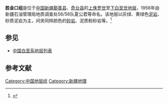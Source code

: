 {{Infobox rockunit
| name           = 胜金口组
| period         = 下白垩世
| age            = 
| image          = 
| imagesize      = 
| caption        = 
| type           = [[组_(地质学)|组]]
| prilithology   = 灰绿、黄绿色[[泥岩|泥岩]]、砂质泥岩
| otherlithology = 同样颜色的[[砂岩|砂岩]]、泥质粉砂岩等
| namedfor       = 
| namedby        = 新疆石油管理局地质调查处56/56队夏公君等
| region         = [[新疆|新疆]][[鄯善县|鄯善县]]、[[奇台县|奇台县]]
| country        = {{PRC}}
| coordinates    =
| unitof         =
| subunits       = 
| underlies      = [[连木沁组|连木沁组]]
| overlies       = [[呼图壁河组|呼图壁河组]]
| thickness      = 
| extent         =
| area           = 
| map            = 
| map_caption    = 
}}
'''胜金口组'''是位于[[中国|中国]][[新疆|新疆]][[鄯善县|鄯善县]]、[[奇台县|奇台县]]的[[上侏罗世|上侏罗世]]至[[下白垩世|下白垩世]][[地层|地层]]，1956年由新疆石油管理局地质调查处56/56队夏公君等命名。该地层以灰绿、黄绿色[[泥岩|泥岩]]、砂质泥岩为主，间夹同样颜色的[[砂岩|砂岩]]、泥质粉砂岩等。<ref>{{cite book | title=《中国岩石地层辞典》 | publisher=中国地质大学出版社 | author=高振家、陈克强、魏家庸 | year=2000}}</ref>

== 参见 ==
* [[中国白垩系地层列表|中国白垩系地层列表]]

== 参考文献 ==
{{Reflist}}

{{地质小作品}}

[[Category:中国地层组|Category:中国地层组]]
[[Category:新疆地理|Category:新疆地理]]